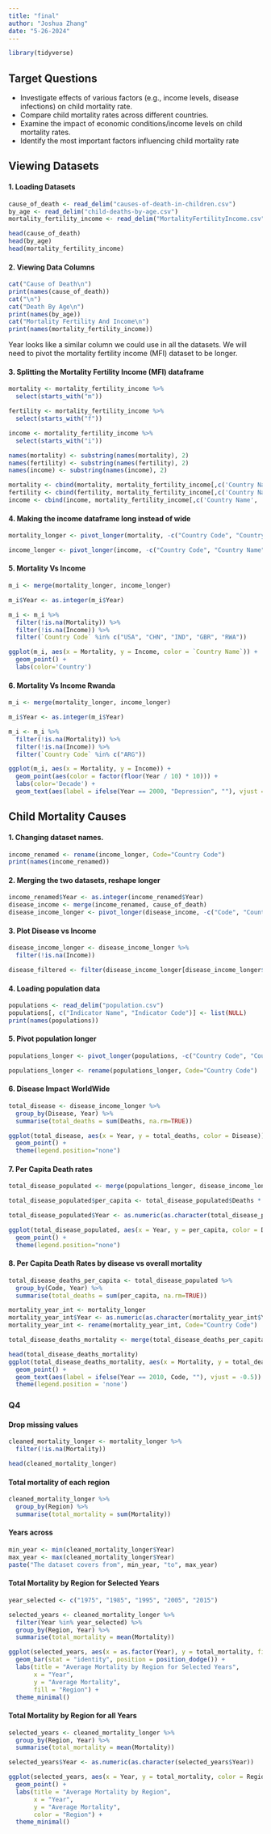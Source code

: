 ```yaml
---
title: "final"
author: "Joshua Zhang"
date: "5-26-2024"
---
```


```r
library(tidyverse)
```

## Target Questions
- Investigate effects of various factors (e.g., income levels, disease infections) on child mortality rate.
- Compare child mortality rates across different countries.
- Examine the impact of economic conditions/income levels on child mortality rates.
- Identify the most important factors influencing child mortality rate



## Viewing Datasets

#### 1. Loading Datasets
```r
cause_of_death <- read_delim("causes-of-death-in-children.csv")
by_age <- read_delim("child-deaths-by-age.csv")
mortality_fertility_income <- read_delim("MortalityFertilityIncome.csv")

head(cause_of_death)
head(by_age)
head(mortality_fertility_income)
```

#### 2. Viewing Data Columns
```r
cat("Cause of Death\n")
print(names(cause_of_death))
cat("\n")
cat("Death By Age\n")
print(names(by_age))
cat("Mortality Fertility And Income\n")
print(names(mortality_fertility_income))
```
Year looks like a similar column we could use in all the datasets. We will need to pivot the mortality fertility income (MFI) dataset to be longer.


#### 3. Splitting the Mortality Fertility Income (MFI) dataframe
```r
mortality <- mortality_fertility_income %>%
  select(starts_with("m"))

fertility <- mortality_fertility_income %>%
  select(starts_with("f"))

income <- mortality_fertility_income %>%
  select(starts_with("i"))

names(mortality) <- substring(names(mortality), 2)
names(fertility) <- substring(names(fertility), 2)
names(income) <- substring(names(income), 2)

mortality <- cbind(mortality, mortality_fertility_income[,c('Country Name', 'Country Code', 'Region')])
fertility <- cbind(fertility, mortality_fertility_income[,c('Country Name', 'Country Code', 'Region')])
income <- cbind(income, mortality_fertility_income[,c('Country Name', 'Country Code', 'Region')])
```

#### 4. Making the income dataframe long instead of wide
```r
mortality_longer <- pivot_longer(mortality, -c("Country Code", "Country Name", "Region"), names_to="Year", values_to="Mortality")

income_longer <- pivot_longer(income, -c("Country Code", "Country Name", "Region"), names_to="Year", values_to="Income")
```



#### 5. Mortality Vs Income

```r
m_i <- merge(mortality_longer, income_longer)

m_i$Year <- as.integer(m_i$Year)

m_i <- m_i %>%
  filter(!is.na(Mortality)) %>%
  filter(!is.na(Income)) %>%
  filter(`Country Code` %in% c("USA", "CHN", "IND", "GBR", "RWA"))

ggplot(m_i, aes(x = Mortality, y = Income, color = `Country Name`)) +
  geom_point() +
  labs(color='Country') 

```

#### 6. Mortality Vs Income Rwanda

```r
m_i <- merge(mortality_longer, income_longer)

m_i$Year <- as.integer(m_i$Year)

m_i <- m_i %>%
  filter(!is.na(Mortality)) %>%
  filter(!is.na(Income)) %>%
  filter(`Country Code` %in% c("ARG"))

ggplot(m_i, aes(x = Mortality, y = Income)) +
  geom_point(aes(color = factor(floor(Year / 10) * 10))) +
  labs(color='Decade') + 
  geom_text(aes(label = ifelse(Year == 2000, "Depression", ""), vjust = -0.5))

```


## Child Mortality Causes

#### 1. Changing dataset names.
```r
income_renamed <- rename(income_longer, Code="Country Code")
print(names(income_renamed))
```

#### 2. Merging the two datasets, reshape longer
```r
income_renamed$Year <- as.integer(income_renamed$Year)
disease_income <- merge(income_renamed, cause_of_death)
disease_income_longer <- pivot_longer(disease_income, -c("Code", "Country Name", "Region", "Income", "Entity", "Year"), names_to="Disease", values_to="Deaths")
```

#### 3. Plot Disease vs Income
```r
disease_income_longer <- disease_income_longer %>% 
  filter(!is.na(Income))

disease_filtered <- filter(disease_income_longer[disease_income_longer$Code == "USA", ])
```


#### 4. Loading population data
```r
populations <- read_delim("population.csv")
populations[, c("Indicator Name", "Indicator Code")] <- list(NULL)
print(names(populations))
```

#### 5. Pivot population longer
```r
populations_longer <- pivot_longer(populations, -c("Country Code", "Country Name"), names_to="Year", values_to="Population")

populations_longer <- rename(populations_longer, Code="Country Code")
```


#### 6. Disease Impact WorldWide
```r
total_disease <- disease_income_longer %>% 
  group_by(Disease, Year) %>%
  summarise(total_deaths = sum(Deaths, na.rm=TRUE))

ggplot(total_disease, aes(x = Year, y = total_deaths, color = Disease)) +
  geom_point() +
  theme(legend.position="none")
```

#### 7. Per Capita Death rates
```r
total_disease_populated <- merge(populations_longer, disease_income_longer)

total_disease_populated$per_capita <- total_disease_populated$Deaths * 1000 / total_disease_populated$Population

total_disease_populated$Year <- as.numeric(as.character(total_disease_populated$Year))

ggplot(total_disease_populated, aes(x = Year, y = per_capita, color = Disease)) +
  geom_point() +
  theme(legend.position="none")
```

#### 8. Per Capita Death Rates by disease vs overall mortality

```r
total_disease_deaths_per_capita <- total_disease_populated %>%
  group_by(Code, Year) %>%
  summarise(total_deaths = sum(per_capita, na.rm=TRUE))

mortality_year_int <- mortality_longer
mortality_year_int$Year <- as.numeric(as.character(mortality_year_int$Year))
mortality_year_int <- rename(mortality_year_int, Code="Country Code")

total_disease_deaths_mortality <- merge(total_disease_deaths_per_capita, mortality_year_int) %>% filter(Mortality < 2000)

head(total_disease_deaths_mortality)
ggplot(total_disease_deaths_mortality, aes(x = Mortality, y = total_deaths, color=Code)) +
  geom_point() +
  geom_text(aes(label = ifelse(Year == 2010, Code, ""), vjust = -0.5)) +
  theme(legend.position = 'none')
```


### Q4

#### Drop missing values
```r
cleaned_mortality_longer <- mortality_longer %>% 
  filter(!is.na(Mortality))

head(cleaned_mortality_longer)
```
#### Total mortality of each region
```r
cleaned_mortality_longer %>% 
  group_by(Region) %>% 
  summarise(total_mortality = sum(Mortality))
```
#### Years across
```r
min_year <- min(cleaned_mortality_longer$Year)
max_year <- max(cleaned_mortality_longer$Year)
paste("The dataset covers from", min_year, "to", max_year)
```
#### Total Mortality by Region for Selected Years
```r
year_selected <- c("1975", "1985", "1995", "2005", "2015")

selected_years <- cleaned_mortality_longer %>% 
  filter(Year %in% year_selected) %>%
  group_by(Region, Year) %>% 
  summarise(total_mortality = mean(Mortality))

ggplot(selected_years, aes(x = as.factor(Year), y = total_mortality, fill = Region)) +
  geom_bar(stat = "identity", position = position_dodge()) +
  labs(title = "Average Mortality by Region for Selected Years",
       x = "Year",
       y = "Average Mortality",
       fill = "Region") +
  theme_minimal()
```

#### Total Mortality by Region for all Years
```r
selected_years <- cleaned_mortality_longer %>% 
  group_by(Region, Year) %>% 
  summarise(total_mortality = mean(Mortality))

selected_years$Year <- as.numeric(as.character(selected_years$Year))

ggplot(selected_years, aes(x = Year, y = total_mortality, color = Region)) +
  geom_point() +
  labs(title = "Average Mortality by Region",
       x = "Year",
       y = "Average Mortality",
       color = "Region") +
  theme_minimal()
```








